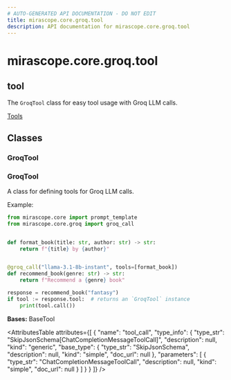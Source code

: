 ```yaml
---
# AUTO-GENERATED API DOCUMENTATION - DO NOT EDIT
title: mirascope.core.groq.tool
description: API documentation for mirascope.core.groq.tool
---
```


# mirascope.core.groq.tool

## <ApiType type="Module" module="mirascope.core.groq.tool" path="core/groq/tool" symbolName="tool" /> tool

The `GroqTool` class for easy tool usage with Groq LLM calls.

<Info title="Usage">

[Tools](/docs/mirascope/learn/tools)

</Info>

## Classes

### GroqTool

### <ApiType type="Class" module="mirascope.core.groq.tool" path="core/groq/tool" symbolName="GroqTool" /> GroqTool

A class for defining tools for Groq LLM calls.

Example:

```python
from mirascope.core import prompt_template
from mirascope.core.groq import groq_call


def format_book(title: str, author: str) -> str:
    return f"{title} by {author}"


@groq_call("llama-3.1-8b-instant", tools=[format_book])
def recommend_book(genre: str) -> str:
    return f"Recommend a {genre} book"

response = recommend_book("fantasy")
if tool := response.tool:  # returns an `GroqTool` instance
    print(tool.call())
```

**Bases:** BaseTool

<AttributesTable
  attributes={[
  {
    "name": "tool_call",
    "type_info": {
      "type_str": "SkipJsonSchema[ChatCompletionMessageToolCall]",
      "description": null,
      "kind": "generic",
      "base_type": {
        "type_str": "SkipJsonSchema",
        "description": null,
        "kind": "simple",
        "doc_url": null
      },
      "parameters": [
        {
          "type_str": "ChatCompletionMessageToolCall",
          "description": null,
          "kind": "simple",
          "doc_url": null
        }
      ]
    }
  }
]}
/>



